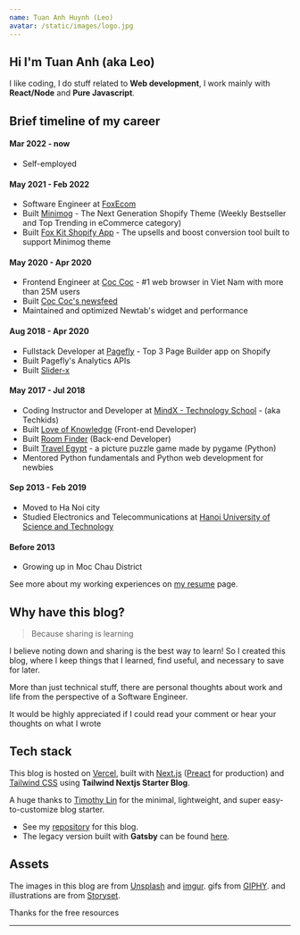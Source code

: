 ```yaml
---
name: Tuan Anh Huynh (Leo)
avatar: /static/images/logo.jpg
---
```



## Hi <Twemoji emoji="waving hand" /> I'm Tuan Anh (aka Leo)

I like coding, I do stuff related to **Web development**, I work mainly with **React/Node** and **Pure Javascript**.

## Brief timeline of my career

#### Mar 2022 - now
- Self-employed

#### May 2021 - Feb 2022
- Software Engineer at [FoxEcom](https://foxecom.com/)
- Built [Minimog](https://themeforest.net/item/minimog-the-high-converting-shopify-theme/33380968) - The Next Generation Shopify Theme (Weekly Bestseller and Top Trending in eCommerce category)
- Built [Fox Kit Shopify App](https://apps.shopify.com/foxecom-boost-sales) - The upsells and boost conversion tool built to support Minimog theme

#### May 2020 - Apr 2020
- Frontend Engineer at [Coc Coc](https://coccoc.com/) - #1 web browser in Viet Nam with more than 25M users
- Built [Coc Coc's newsfeed](https://coccoc.com/webhp)
- Maintained and optimized Newtab's widget and performance

#### Aug 2018 - Apr 2020
- Fullstack Developer at [Pagefly](https://apps.shopify.com/pagefly) - Top 3 Page Builder app on Shopify
- Built Pagefly's Analytics APIs
- Built [Slider-x](https://github.com/sellersmith/slider-x)

#### May 2017 - Jul 2018
- Coding Instructor and Developer at [MindX - Technology School](https://mindx.edu.vn/) - (aka Techkids)
- Built [Love of Knowledge](http://lok.vn/) (Front-end Developer)
- Built [Room Finder](https://hta218.github.io/get-a-room-api-docs/) (Back-end Developer)
- Built [Travel Egypt](https://github.com/hta218/Travel_Egypt) - a picture puzzle game made by pygame (Python)
- Mentored Python fundamentals and Python web development for newbies

#### Sep 2013 - Feb 2019
- Moved to Ha Noi city
- Studied Electronics and Telecommunications at [Hanoi University of Science and Technology](https://www.hust.edu.vn/)

#### Before 2013
- Growing up in Moc Chau District


See more about my working experiences on [my resume](/resume) page.

## Why have this blog?

> Because sharing is learning

I believe noting down and sharing is the best way to learn! So I created this blog, where I keep things that I learned, find useful, and necessary to save for later.

More than just technical stuff, there are personal thoughts about work and life from the perspective of a Software Engineer.

It would be highly appreciated if I could read your comment or hear your thoughts on what I wrote <Twemoji emoji="clinking-beer-mugs" />

## Tech stack

This blog is hosted on [Vercel](https://vercel.com/), built with [Next.js](https://nextjs.org/) ([Preact](https://preactjs.com/) for production) and [Tailwind CSS](https://tailwindcss.com/) using **Tailwind Nextjs Starter Blog**.

A huge thanks to [Timothy Lin](https://twitter.com/timlrxx) for the minimal, lightweight, and super easy-to-customize blog starter.

- See my [repository](https://github.com/hta218/leo-blog) for this blog.
- The legacy version built with **Gatsby** can be found [here](https://leo-blog-legacy.vercel.app/).

## Assets

The images in this blog are from [Unsplash](https://unsplash.com/) and [imgur](https://imgur.com).
gifs from [GIPHY](https://giphy.com/).
and illustrations are from [Storyset](https://storyset.com/).

Thanks for the free resources <Twemoji emoji="folded-hands" />

---
